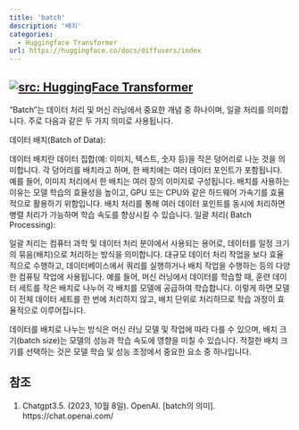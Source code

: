 ```yaml
---
title: 'batch'
description: '배치'
categories:
  - Huggingface Transformer
url: https://huggingface.co/docs/diffusers/index
---
```

<a href="https://huggingface.co/docs/diffusers/index" target="_blank"><img   loading="lazy" alt="src: HuggingFace Transformer" src="https://img.shields.io/badge/문서-Huggingface_Diffuser-blue" ></a>
---
"Batch"는 데이터 처리 및 머신 러닝에서 중요한 개념 중 하나이며, 일괄 처리를 의미합니다. 주로 다음과 같은 두 가지 의미로 사용됩니다.

데이터 배치(Batch of Data):

데이터 배치란 데이터 집합(예: 이미지, 텍스트, 숫자 등)을 작은 덩어리로 나눈 것을 의미합니다.
각 덩어리를 배치라고 하며, 한 배치에는 여러 데이터 포인트가 포함됩니다. 예를 들어, 이미지 처리에서 한 배치는 여러 장의 이미지로 구성됩니다.
배치를 사용하는 이유는 모델 학습의 효율성을 높이고, GPU 또는 CPU와 같은 하드웨어 가속기를 효율적으로 활용하기 위함입니다. 배치 처리를 통해 여러 데이터 포인트를 동시에 처리하면 병렬 처리가 가능하며 학습 속도를 향상시킬 수 있습니다.
일괄 처리( Batch Processing):

일괄 처리는 컴퓨터 과학 및 데이터 처리 분야에서 사용되는 용어로, 데이터를 일정 크기의 묶음(배치)으로 처리하는 방식을 의미합니다.
대규모 데이터 처리 작업을 보다 효율적으로 수행하고, 데이터베이스에서 쿼리를 실행하거나 배치 작업을 수행하는 등의 다양한 컴퓨팅 작업에 사용됩니다.
예를 들어, 머신 러닝에서 데이터를 학습할 때, 훈련 데이터 세트를 작은 배치로 나누어 각 배치를 모델에 공급하여 학습합니다. 이렇게 하면 모델이 전체 데이터 세트를 한 번에 처리하지 않고, 배치 단위로 처리하므로 학습 과정이 효율적으로 이루어집니다.

데이터를 배치로 나누는 방식은 머신 러닝 모델 및 작업에 따라 다를 수 있으며, 배치 크기(batch size)는 모델의 성능과 학습 속도에 영향을 미칠 수 있습니다. 적절한 배치 크기를 선택하는 것은 모델 학습 및 성능 조정에서 중요한 요소 중 하나입니다.

## 참조

1. Chatgpt3.5. (2023, 10월 8일). OpenAI. [batch의 의미]. https://chat.openai.com/